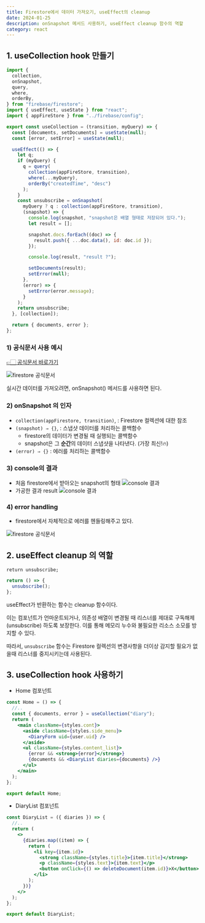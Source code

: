 ```yaml
---
title: Firestore에서 데이터 가져오기, useEffect의 cleanup
date: 2024-01-25
description: onSnapshot 메서드 사용하기, useEffect cleanup 함수의 역할
category: react
---
```


## 1. useCollection hook 만들기

```jsx
import {
  collection,
  onSnapshot,
  query,
  where,
  orderBy,
} from "firebase/firestore";
import { useEffect, useState } from "react";
import { appFireStore } from "../firebase/config";

export const useCollection = (transition, myQuery) => {
  const [documents, setDocuments] = useState(null);
  const [error, setError] = useState(null);

  useEffect(() => {
    let q;
    if (myQuery) {
      q = query(
        collection(appFireStore, transition),
        where(...myQuery),
        orderBy("createdTime", "desc")
      );
    }
    const unsubscribe = onSnapshot(
      myQuery ? q : collection(appFireStore, transition),
      (snapshot) => {
        console.log(snapshot, "snapshot은 배열 형태로 저장되어 있다.");
        let result = [];

        snapshot.docs.forEach((doc) => {
          result.push({ ...doc.data(), id: doc.id });
        });

        console.log(result, "result ?");

        setDocuments(result);
        setError(null);
      },
      (error) => {
        setError(error.message);
      }
    );
    return unsubscribe;
  }, [collection]);

  return { documents, error };
};
```

### 1) 공식문서 사용 예시

[👉🏻 공식문서 바로가기](https://firebase.google.com/docs/firestore/query-data/listen)

![firestore 공식문서](/images/blog/firestore_onsnapshot_01.png)

실시간 데이터를 가져오려면, onSnapshot() 메서드를 사용하면 된다.

### 2) onSnapshot 의 인자

- `collection(appFirestore, transition)`, : Firestore 컬렉션에 대한 참조
- `(snapshot) ⇒ {}`, : 스냅샷 데이터를 처리하는 콜백함수
  - firestore의 데이터가 변경될 때 실행되는 콜백함수
  - snapshot은 그 **순간**의 데이터 스냅샷을 나타낸다. (가장 최신!🔥)
- `(error) ⇒ {}` : 에러를 처리하는 콜백함수

### 3) console의 결과

- 처음 firestore에서 받아오는 snapshot의 형태
  ![console 결과](/images/blog/firestore_onsnapshot_02.png)
- 가공한 결과 result
  ![console 결과](/images/blog/firestore_onsnapshot_03.png)

### 4) error handling

- firestore에서 자체적으로 에러를 헨들링해주고 있다.

![firestore 공식문서](/images/blog/firestore_onsnapshot_04.png)

## 2. useEffect cleanup 의 역할

`return unsubscribe;`

```jsx
return () => {
  unsubscribe();
};
```

useEffect가 반환하는 함수는 cleanup 함수이다.

이는 컴포넌트가 언마운트되거나, 의존성 배열이 변경될 때 리스너를 제대로 구독해제(unsubscribe) 하도록 보장한다. 이를 통해 메모리 누수와 불필요한 리소스 소모를 방지할 수 있다.

따라서, `unsubscribe` 함수는 Firestore 컬렉션의 변경사항을 더이상 감지할 필요가 없을때 리스너를 중지시키는데 사용된다.

## 3. useCollection hook 사용하기

- Home 컴포넌트

```jsx
const Home = () => {
  //..
  const { documents, error } = useCollection("diary");
  return (
    <main className={styles.cont}>
      <aside className={styles.side_menu}>
        <DiaryForm uid={user.uid} />
      </aside>
      <ul className={styles.content_list}>
        {error && <strong>{error}</strong>}
        {documents && <DiaryList diaries={documents} />}
      </ul>
    </main>
  );
};

export default Home;
```

- DiaryList 컴포넌트

```jsx
const DiaryList = ({ diaries }) => {
  //..
  return (
    <>
      {diaries.map((item) => {
        return (
          <li key={item.id}>
            <strong className={styles.title}>{item.title}</strong>
            <p className={styles.text}>{item.text}</p>
            <button onClick={() => deleteDocument(item.id)}>X</button>
          </li>
        );
      })}
    </>
  );
};

export default DiaryList;
```
